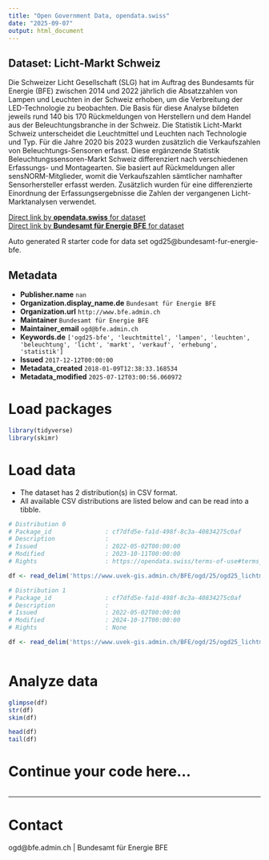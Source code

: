 ```yaml
---
title: "Open Government Data, opendata.swiss"
date: "2025-09-07"
output: html_document
---
```


## Dataset: Licht-Markt Schweiz

Die Schweizer Licht Gesellschaft (SLG) hat im Auftrag des Bundesamts für Energie (BFE) zwischen 2014 und 2022 jährlich die Absatzzahlen von Lampen und Leuchten in der Schweiz erhoben, um die Verbreitung der LED-Technologie zu beobachten. Die Basis für diese Analyse bildeten jeweils rund 140 bis 170 Rückmeldungen von Herstellern und dem Handel aus der Beleuchtungsbranche in der Schweiz. 
Die Statistik Licht-Markt Schweiz unterscheidet die Leuchtmittel und Leuchten nach Technologie und Typ. Für die Jahre 2020 bis 2023 wurden zusätzlich die Verkaufszahlen von Beleuchtungs-Sensoren erfasst. Diese ergänzende Statistik Beleuchtungssensoren-Markt Schweiz differenziert nach verschiedenen Erfassungs- und Montagearten. Sie basiert auf Rückmeldungen aller sensNORM-Mitglieder, womit die Verkaufszahlen sämtlicher namhafter Sensorhersteller erfasst werden. Zusätzlich wurden für eine differenzierte Einordnung der Erfassungsergebnisse die Zahlen der vergangenen Licht-Marktanalysen verwendet.

[Direct link by **opendata.swiss** for dataset](https://opendata.swiss/de/dataset/licht-markt-schweiz)<br>
[Direct link by **Bundesamt für Energie BFE** for dataset](https://www.bfe.admin.ch/ogd25)

Auto generated R starter code for data set ogd25@bundesamt-fur-energie-bfe.

## Metadata

- **Publisher.name** `nan`
- **Organization.display_name.de** `Bundesamt für Energie BFE`
- **Organization.url** `http://www.bfe.admin.ch`
- **Maintainer** `Bundesamt für Energie BFE`
- **Maintainer_email** `ogd@bfe.admin.ch`
- **Keywords.de** `['ogd25-bfe', 'leuchtmittel', 'lampen', 'leuchten', 'beleuchtung', 'licht', 'markt', 'verkauf', 'erhebung', 'statistik']`
- **Issued** `2017-12-12T00:00:00`
- **Metadata_created** `2018-01-09T12:38:33.168534`
- **Metadata_modified** `2025-07-12T03:00:56.060972`


# Load packages

```r

library(tidyverse)
library(skimr)

```

# Load data

-   The dataset has 2 distribution(s) in CSV format.
-   All available CSV distributions are listed below and can be read into a tibble.

```r

# Distribution 0
# Package_id               : cf7dfd5e-fa1d-498f-8c3a-40834275c0af
# Description              : 
# Issued                   : 2022-05-02T00:00:00
# Modified                 : 2023-10-11T00:00:00
# Rights                   : https://opendata.swiss/terms-of-use#terms_by

df <- read_delim('https://www.uvek-gis.admin.ch/BFE/ogd/25/ogd25_lichtmarktschweiz.csv')

# Distribution 1
# Package_id               : cf7dfd5e-fa1d-498f-8c3a-40834275c0af
# Description              : 
# Issued                   : 2022-05-02T00:00:00
# Modified                 : 2024-10-17T00:00:00
# Rights                   : None

df <- read_delim('https://www.uvek-gis.admin.ch/BFE/ogd/25/ogd25_lichtmarktschweiz_sensoren.csv')



```

# Analyze data

```r

glimpse(df)
str(df)
skim(df)

head(df)
tail(df)

```

# Continue your code here...

```r

```

------------------------------------------------------------------------

# Contact

ogd@bfe.admin.ch | Bundesamt für Energie BFE
